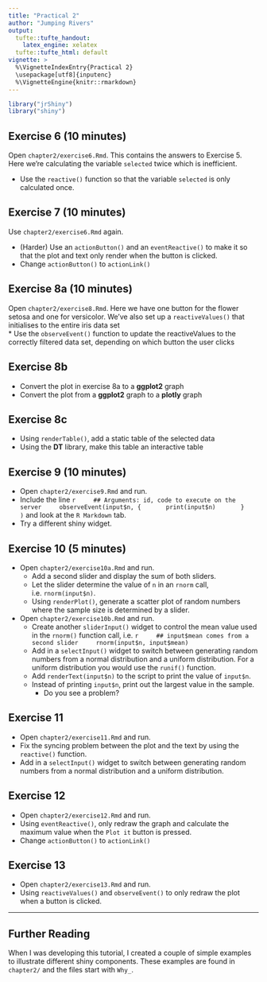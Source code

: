 ```yaml
---
title: "Practical 2"
author: "Jumping Rivers"
output:
  tufte::tufte_handout:
    latex_engine: xelatex
  tufte::tufte_html: default
vignette: >
  %\VignetteIndexEntry{Practical 2}
  \usepackage[utf8]{inputenc}
  %\VignetteEngine{knitr::rmarkdown}
---
```


```r
library("jrShiny")
library("shiny")
```

## Exercise 6 (10 minutes)

Open `chapter2/exercise6.Rmd`. This contains the answers to Exercise 5. Here we're calculating the variable `selected` twice which is inefficient.

  * Use the `reactive()` function so that the variable `selected` is only calculated once.
  
## Exercise 7 (10 minutes)

Use `chapter2/exercise6.Rmd` again.     

  * (Harder) Use an `actionButton()` and an `eventReactive()` to make it so that the plot and text only render when the button is clicked.    
  *  Change `actionButton()` to `actionLink()`    
  
## Exercise 8a (10 minutes)

Open `chapter2/exercise8.Rmd`. Here we have one button for the flower setosa and one for versicolor. We've also set up a `reactiveValues()` that initialises to the entire iris data set    
  * Use the `observeEvent()` function to update the reactiveValues to the correctly filtered data set, depending on which button the user clicks
    
## Exercise 8b

  * Convert the plot in exercise 8a to a **ggplot2** graph
  * Convert the plot from a **ggplot2** graph to a **plotly** graph
  
## Exercise 8c

  * Using `renderTable()`, add a static table of the selected data
  * Using the **DT** library, make this table an interactive table

## Exercise 9 (10 minutes)
  
  * Open `chapter2/exercise9.Rmd` and run. 
  * Include the line
    ```r
    ## Arguments: id, code to execute on the server
    observeEvent(input$n, {
      print(input$n)
      }
    )
    ```
    and look at the `R Markdown` tab. 
  * Try a different shiny widget.
  
## Exercise 10 (5 minutes)

  * Open `chapter2/exercise10a.Rmd` and run. 
    * Add a second slider and display the sum of both sliders.
    * Let the slider determine the value of `n` in an `rnorm` call, i.e. `rnorm(input$n)`.
    * Using `renderPlot()`, generate a scatter plot of random numbers where the sample size is determined by a slider.
  * Open `chapter2/exercise10b.Rmd` and run. 
    * Create another `sliderInput()` widget to control the mean value used in the `rnorm()` function call, i.e.
        ```r
        ## input$mean comes from a second slider
        rnorm(input$n, input$mean)
        ```
    * Add in a `selectInput()` widget to switch between generating random numbers from 
    a normal distribution and a uniform distribution. For a uniform distribution you would use the `runif()` function.  
    * Add `renderText(input$n)` to the script to print the value  of `input$n`.
    * Instead of printing `input$n`, print out the largest value in the sample.
        * Do you see a problem?

## Exercise 11

  * Open `chapter2/exercise11.Rmd` and run. 
  * Fix the syncing problem between the plot and the text by using the `reactive()` function.
  * Add in a `selectInput()` widget to switch between generating random numbers from a normal distribution
  and a uniform distribution.
    
## Exercise 12

  * Open `chapter2/exercise12.Rmd` and run. 
  * Using `eventReactive()`, only redraw the graph and calculate the maximum value when the `Plot it` button is pressed.
  * Change `actionButton()` to `actionLink()`

## Exercise 13

  * Open `chapter2/exercise13.Rmd` and run. 
  * Using `reactiveValues()` and `observeEvent()` to only redraw the plot when a button is clicked.

----

## Further Reading

When I was developing this tutorial, I created a couple of simple examples to illustrate different shiny components. These examples are found in `chapter2/` and the files start with `Why_`.










<!-- ## Exercise 1 -->

<!-- Copy the [simple_shiny](simple_shiny.Rmd) file to RStudio and knit.  -->

<!-- 1. The `sliderInput` functions control the year selection. Change the `min`, `max`, `step` and `value` arguments. -->
<!-- 1. The `selectInput` function highlights the points. Look at the `colnames(movies)` and add -->
<!-- a few more options. -->
<!-- 1. The first arguments of `sliderInput` and `selectInput` are unique ids. Look at the plotting code -->
<!-- and see how they interact. -->
<!-- 1. Add another `sliderInput` that controls the maximum value to display on the `y`-axis.  -->

<!-- ## Exercise 2 -->

<!-- Re-copy the [simple_shiny](simple_shiny.Rmd) file to RStudio. -->

<!--  * Run  -->
<!--     ```{r results="hide"} -->
<!--     sliderInput("min_year", label = "Minimum year:", min=1930, max=2010, step=10, value=1930, sep="") -->
<!--     ``` -->
<!--     in your console and examine the output. Try changing `min` and `max`. Re examine the output. -->

<!--   * Go to the shiny widgets [gallery](http://shiny.rstudio.com/gallery/widget-gallery.html) and -->
<!--   experiment with a few of the widgets. -->
<!--   * Change the `selectInput` widget to `radioButtons`. Hint: Look at the example in the `radioButton` help page -->

<!-- ## Exercise 3 -->

<!-- Re-copy the [simple_shiny](simple_shiny.Rmd) file to RStudio. -->

<!--   * Open the [shiny components](shiny_components.Rmd) and knit -->
<!--   * Change the scatter plot in the shiny app, to a histogram that displays movie `Rating`.  -->
<!--   The drop-down menu should now select the type of movies displayed, e.g.  -->
<!--   if `Action` is selected, only `Action` movies as displayed in the histogram. -->

<!--   * Create another pane in the shiny app. Use `renderText` to display the total number of movies in the histogram. -->
<!--   * __Harder__: Add an interactive [value boxes]{http://rmarkdown.rstudio.com/flexdashboard/using.html#value_boxes}. Select -->
<!--   a suitable icon from [ionicons](http://ionicons.com/) -->


<!-- ### Further examples -->

<!--  * [Biclust](https://jjallaire.shinyapps.io/shiny-biclust/) -->
<!--  * [crandash](https://jjallaire.shinyapps.io/shiny-crandash/) -->
<!--  * [Brushing](https://jjallaire.shinyapps.io/shiny-ggplot2-brushing/) -->
<!--  * [kmeans](https://jjallaire.shinyapps.io/shiny-kmeans/) -->
<!--  * [diamonds](https://jjallaire.shinyapps.io/shiny-ggplot2-diamonds/) -->


<!-- ## Exercise 4 -->

<!--   * Add the drop down menu button -->
<!--   ```{r results="hide"} -->
<!--   selectInput("mpaa", label = "MPAA", c("R", "PG-13", "PG", "NC-17")) -->
<!--   ``` -->
<!--   to the side bar. When a mpaa rating is changed, the plots should be updated. -->
<!--   * Include an additional term  - `all` - to indicate that all ratings should be displayed. -->

<!-- ## Exercise 5 -->

<!--   * Update the other pages of the [shiny components](shiny_components.Rmd) file to use \cc{reactive}  -->
<!--   expressions. -->

<!-- ## Exercise 6 -->

<!--   * Make pages 2 & 3 of the [shiny components](shiny_components_reactive_isolate.Rmd) use `isolate`. -->



